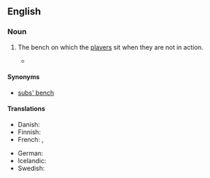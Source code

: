 ==English==

===Noun===
{{en-noun|head=[[substitutes]]' [[bench]]}}

# {{lb|en|football}} The bench on which the [[player]]s sit when they are not in action.
#* {{quote-journal
|en
|date=June 19, 2012
|author=Phil McNulty
|title=England 1-0 Ukraine
|work=BBC Sport
|url=http://www.bbc.co.uk/sport/0/football/18181971
|page=
|passage=Oleg Blokhin's side lost the talismanic Andriy Shevchenko to the '''substitutes' bench''' because of a knee injury but still showed enough to put England through real turmoil in spells.}}

====Synonyms====
* [[subs' bench]]

====Translations====
{{trans-top|the bench on which substitutes sit}}
* Danish: {{t|da|udskiftningsbænk|c}}
* Finnish: {{t|fi|vaihtopenkki}}
* French: {{t|fr|banc des remplaçants|m}}, {{t+|fr|banc de touche|m}}
{{trans-mid}}
* German: {{t|de|Ersatzbank|f}}
* Icelandic: {{t|is|varamannabekkur|m}}
* Swedish: {{t|sv|avbytarbänk|c}}
{{trans-bottom}}